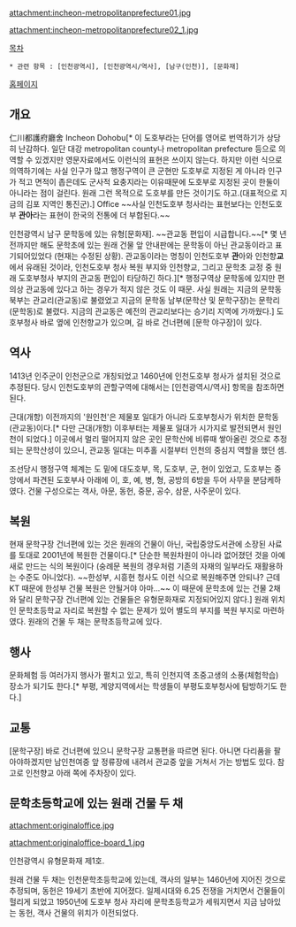 attachment:incheon-metropolitanprefecture01.jpg

attachment:incheon-metropolitanprefecture02_1.jpg

[[목차]]

 * 관련 항목 : [인천광역시], [인천광역시/역사], [남구(인천)], [문화재]

[http://www.dohobu.org/ 홈페이지]

== 개요 ==
仁川都護府廳舍
Incheon Dohobu[* 이 도호부라는 단어를 영어로 번역하기가 상당히 난감하다. 일단 대강 metropolitan county나 metropolitan prefecture 등으로 의역할 수 있겠지만 영문자료에서도 이런식의 표현은 쓰이지 않는다. 하지만 이런 식으로 의역하기에는 사실 인구가 많고 행정구역이 큰 군현만 도호부로 지정된 게 아니라 인구가 적고 면적이 좁은데도 군사적 요충지라는 이유때문에 도호부로 지정된 곳이 한둘이 아니라는 점이 걸린다. 원래 그런 목적으로 도호부를 만든 것이기도 하고.(대표적으로 지금의 김포 지역인 통진군).] Office
~~사실 인천도호부 청사라는 표현보다는 인천도호부 '''관아'''라는 표현이 한국의 전통에 더 부합된다.~~

인천광역시 남구 문학동에 있는 유형[문화재]. ~~관교동 편입이 시급합니다.~~[* 몇 년전까지만 해도 문학초에 있는 원래 건물 앞 안내판에는 문학동이 아닌 관교동이라고 표기되어있었다 (현재는 수정된 상황). 관교동이라는 명칭이 인천도호부 '''관'''아와 인천향'''교'''에서 유래된 것이라, 인천도호부 청사 복원 부지와 인천향교, 그리고 문학초 교정 중 원래 도호부청사 부지의 관교동 편입이 타당하긴 하다.][* 행정구역상 문학동에 있지만 편의상 관교동에 있다고 하는 경우가 적지 않은 것도 이 때문. 사실 원래는 지금의 문학동 북부는 관교리(관교동)로 불렸었고 지금의 문학동 남부(문학산 및 문학구장)는 문학리(문학동)로 불렸다. 지금의 관교동은 예전의 관교리보다는 승기리 지역에 가까웠다.] 도호부청사 바로 옆에 인천향교가 있으며, 길 바로 건너편에 [문학 야구장]이 있다.

== 역사 ==
1413년 인주군이 인천군으로 개칭되었고 1460년에 인천도호부 청사가 설치된 것으로 추정된다. 당시 인천도호부의 관할구역에 대해서는 [인천광역시/역사] 항목을 참조하면 된다.

근대(개항) 이전까지의 '원인천'은 제물포 일대가 아니라 도호부청사가 위치한 문학동(관교동)이다.[* 다만 근대(개항) 이후부터는 제물포 일대가 시가지로 발전되면서 원인천이 되었다.] 이곳에서 멀리 떨어지지 않은 곳인 문학산에 비류때 쌓아올린 것으로 추정되는 문학산성이 있으니, 관교동 일대는 미추홀 시절부터 인천의 중심지 역할을 했던 셈.

조선당시 행정구역 체계는 도 밑에 대도호부, 목, 도호부, 군, 현이 있었고, 도호부는 중앙에서 파견된 도호부사 아래에 이, 호, 예, 병, 형, 공방의 6방을 두어 사무을 분담케하였다. 건물 구성으로는 객사, 아문, 동헌, 중문, 공수, 삼문, 사주문이 있다.
== 복원 ==
현재 문학구장 건너편에 있는 것은 원래의 건물이 아닌, 국립중앙도서관에 소장된 사료를 토대로 2001년에 복원한 건물이다.[* 단순한 복원차원이 아니라 없어졌던 것을 아예 새로 만드는 식의 복원이다 (숭례문 복원의 경우처럼 기존의 자재의 일부라도 재활용하는 수준도 아니었다). ~~한성부, 시흥현 청사도 이런 식으로 복원해주면 안되나? 근데 KT 때문에 한성부 건물 복원은 안될거야 아마...~~ 이 때문에 문학초에 있는 건물 2채와 달리 문학구장 건너편에 있는 건물들은 유형문화재로 지정되어있지 않다.] 원래 위치인 문학초등학교 자리로 복원할 수 없는 문제가 있어 별도의 부지를 복원 부지로 마련하였다. 원래의 건물 두 채는 문학초등학교에 있다.

== 행사 ==
문화체험 등 여러가지 행사가 펼치고 있고, 특히 인천지역 초중고생의 소풍(체험학습) 장소가 되기도 한다.[* 부평, 계양지역에서는 학생들이 부평도호부청사에 탐방하기도 한다.]

== 교통 ==
[문학구장] 바로 건너편에 있으니 문학구장 교통편을 따르면 된다. 아니면 다리품을 팔아야하겠지만 남인천여중 앞 정류장에 내려서 관교중 앞을 거쳐서 가는 방법도 있다. 참고로 인천향교 아래 쪽에 주차장이 있다.

== 문학초등학교에 있는 원래 건물 두 채 ==

attachment:originaloffice.jpg

attachment:originaloffice-board_1.jpg

인천광역시 유형문화재 제1호.

원래 건물 두 채는 인천문학초등학교에 있는데, 객사의 일부는 1460년에 지어진 것으로 추정되며, 동헌은 19세기 초반에 지어졌다. 일제시대와 6.25 전쟁을 거치면서 건물들이 헐리게 되었고 1950년에 도호부 청사 자리에 문학초등학교가 세워지면서 지금 남아있는 동헌, 객사 건물의 위치가 이전되었다.
